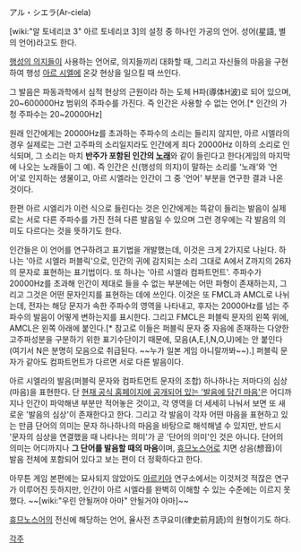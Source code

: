 アル・シエラ(Ar-ciela)

[wiki:"알 토네리코 3" 아르 토네리코 3]의 설정 중 하나인 가공의 언어. 성어(星語, 별의 언어)라고도 한다.

[[행성의 의지]]들이 사용하는 언어로, 의지들끼리 대화할 때, 그리고 자신들의 마음을 구현하여 행성 [[아르 시엘]]에 온갖 현상을 일으킬 때 쓰인다.

그 발음은 파동과학에서 심적 현상의 근원이라 하는 도체 H파(導体H波)로 되어 있으며, 20~600000Hz 범위의 주파수를 가진다. 즉 인간은 사용할 수 없는 언어.[* 인간의 가청 주파수는 20~20000Hz]

원래 인간에게는 20000Hz를 초과하는 주파수의 소리는 들리지 않지만, 아르 시엘라의 경우 실제로는 그런 고주파의 소리일지라도 인간에게 죄다 20000Hz 이하의 소리로 인식되며, 그 소리는 마치 '''반주가 포함된 인간의 [[노래]]'''와 같이 들린다고 한다(게임의 마지막에 나오는 노래들이 그 예). 즉 인간은 신(행성의 의지)이 말하는 소리를 '노래'와 '언어'로 인지하는 생물이고, 아르 시엘라는 인간이 그 중 '언어' 부분을 연구한 결과 나온 것이다.

한편 아르 시엘리가 이런 식으로 들린다는 것은 인간에게는 뜩같이 들리는 발음이 실제로는 서로 다른 주파수를 가진 전혀 다른 발음일 수 있으며 그런 경우에는 각 발음의 의미도 다르다는 것을 뜻하기도 한다.

인간들은 이 언어를 연구하려고 표기법을 개발했는데, 이것은 크게 2가지로 나뉜다.
하나는 '아르 시엘라 퍼블릭'으로, 인간의 귀에 감지되는 소리 그대로 A에서 Z까지의 26자의 문자로 표현하는 표기법이다.
또 하나는 '아르 시엘라 컴파트먼트'. 주파수가 20000Hz를 초과해 인간이 제대로 들을 수 없는 부분에는 어떤 파형이 존재하는지, 그리고 그것은 어떤 문자인지를 표현하는 데에 쓰인다. 이것은 또 FMCL과 AMCL로 나뉘는데, 전자는 해당 문자가 속한 주파수의 영역을 나타내고, 후자는 20000Hz를 넘는 주파수의 발음이 어떻게 변하는지를 표시한다. 그리고 FMCL은 퍼블릭 문자의 왼쪽 위에, AMCL은 왼쪽 아래에 붙인다.[* 참고로 이들은 퍼블릭 문자 중 자음에 존재하는 다양한 고주파성분을 구분하기 위한 표기수단이기 때문에, 모음(A,E,I,N,O,U)에는 안 붙인다(여기서 N은 분명히 모음으로 취급된다. ~~누가 일본 게임 아니랄까봐~~).]
퍼블릭 문자가 같아도 컴파트먼트가 다르면 서로 다른 발음이다.

아르 시엘라의 발음(퍼블릭 문자와 컴파트먼트 문자의 조합) 하나하나는 저마다의 심상(마음)을 표현한다. 단 [http://game.salburg.com/hymmnoserver/index.php?mode=help5 현재 공식 홈페이지에 공개되어 있는 '발음에 담긴 마음']은 어디까지나 인간이 파악해낸 부분만 적어놓은 것이고, 각 영역을 더 세세히 나눠서 보면 또 새로운 '발음의 심상'이 존재한다고 한다. 그리고 각 발음이 각자 어떤 마음을 표현하고 있는 만큼 단어의 의미는 문자 하나하나의 마음을 바탕으로 해석해낼 수 있지만, 반드시 '문자의 심상을 연결했을 때 나타나는 의미'가 곧 '단어의 의미'인 것은 아니다. 단어의 의미는 어디까지나 '''그 단어를 발음할 때의 마음'''이며, [[휴므노스어]]로 치면 상음(想音)이 발음 전체에 포함되어 있다고 보는 편이 더 정확하다고 한다.


아무튼 게임 본편에는 묘사되지 않았아도 [[아르키아]] 연구소에서는 이것저것 적잖은 연구가 이루어진 듯하지만, 인간이 아르 시엘라를 완벽히 이해할 수 있는 수준에는 이르지 못했다. ~~[wiki:"우린 안될꺼야 아마" 안될거야 아마]~~


[[휴므노스어]]의 전신에 해당하는 언어, 율사전 츠쿠요미(律史前月読)의 원형이기도 하다.



[[각주]]
